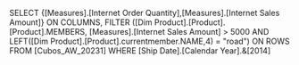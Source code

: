 SELECT {[Measures].[Internet Order Quantity],[Measures].[Internet Sales Amount]}  ON COLUMNS,
FILTER ([Dim Product].[Product].[Product].MEMBERS, [Measures].[Internet Sales Amount] > 5000 AND LEFT([Dim Product].[Product].currentmember.NAME,4) = "road") ON ROWS
FROM [Cubos_AW_20231]
WHERE [Ship Date].[Calendar Year].&[2014]